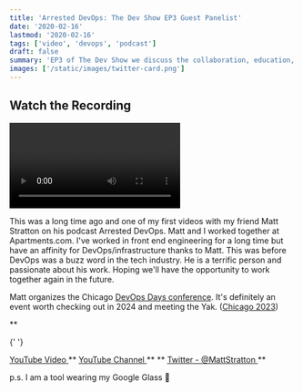 ```yaml
---
title: 'Arrested DevOps: The Dev Show EP3 Guest Panelist'
date: '2020-02-16'
lastmod: '2020-02-16'
tags: ['video', 'devops', 'podcast']
draft: false
summary: 'EP3 of The Dev Show we discuss the collaboration, education, and support between developers and ops teams.'
images: ['/static/images/twitter-card.png']
---
```


## Watch the Recording

<Video
  title="Arrested DevOps: The Dev Show EP3 Guest Panelist"
  url="https://www.youtube.com/embed/25235P0tOJo?si=yZbZlsf5pLRoAiUY"
/>

This was a long time ago and one of my first videos with my friend Matt Stratton on his podcast Arrested DevOps. Matt and I worked together at Apartments.com. I've worked in front end engineering for a long time but have an affinity for DevOps/infrastructure thanks to Matt. This was before DevOps was a buzz word in the tech industry. He is a terrific person and passionate about his work. Hoping we'll have the opportunity to work together again in the future.

Matt organizes the Chicago <a target="_blank" href="https://devopsdays.org">DevOps Days conference</a>. It's definitely an event worth checking out in 2024 and meeting the Yak. (<a target="_blank" href="https://devopsdays.org/events/2023-chicago/welcome/">Chicago 2023</a>)

\*\*

{' '}

<a target="_blank" href="https://www.youtube.com/watch?v=25235P0tOJo">
  YouTube Video
</a>
**
<a target="_blank" href="https://www.youtube.com/@Arresteddevops">
  YouTube Channel
</a>
** **
<a target="_blank" href="https://twitter.com/mattstratton">
  Twitter - @MattStratton
</a>
**

p.s. I am a tool wearing my Google Glass 🤣
